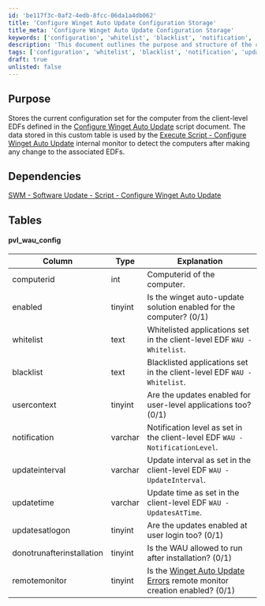 ```yaml
---
id: 'be117f3c-0af2-4edb-8fcc-06da1a4db062'
title: 'Configure Winget Auto Update Configuration Storage'
title_meta: 'Configure Winget Auto Update Configuration Storage'
keywords: ['configuration', 'whitelist', 'blacklist', 'notification', 'updateinterval', 'updatetime', 'windows']
description: 'This document outlines the purpose and structure of the custom table used for storing the configuration settings related to the Winget Auto Update feature. It details the dependencies, the table structure, and the significance of each column in managing the auto-update settings for client computers.'
tags: ['configuration', 'whitelist', 'blacklist', 'notification', 'updateinterval', 'windows']
draft: true
unlisted: false
---
```

## Purpose

Stores the current configuration set for the computer from the client-level EDFs defined in the [Configure Winget Auto Update](https://proval.itglue.com/DOC-5078775-17973896) script document. The data stored in this custom table is used by the [Execute Script - Configure Winget Auto Update](https://proval.itglue.com/DOC-5078775-17973898) internal monitor to detect the computers after making any change to the associated EDFs.

## Dependencies

[SWM - Software Update - Script - Configure Winget Auto Update](https://proval.itglue.com/DOC-5078775-17973896)

## Tables

#### pvl_wau_config

| Column                   | Type      | Explanation                                                                                           |
|-------------------------|-----------|-------------------------------------------------------------------------------------------------------|
| computerid              | int       | Computerid of the computer.                                                                           |
| enabled                 | tinyint   | Is the winget auto-update solution enabled for the computer? (0/1)                                   |
| whitelist                | text      | Whitelisted applications set in the client-level EDF `WAU - Whitelist`.                              |
| blacklist                | text      | Blacklisted applications set in the client-level EDF `WAU - Whitelist`.                              |
| usercontext              | tinyint   | Are the updates enabled for user-level applications too? (0/1)                                       |
| notification             | varchar   | Notification level as set in the client-level EDF `WAU - NotificationLevel`.                         |
| updateinterval           | varchar   | Update interval as set in the client-level EDF `WAU - UpdateInterval`.                               |
| updatetime               | varchar   | Update time as set in the client-level EDF `WAU - UpdatesAtTime`.                                   |
| updatesatlogon          | tinyint   | Are the updates enabled at user login too? (0/1)                                                    |
| donotrunafterinstallation| tinyint   | Is the WAU allowed to run after installation? (0/1)                                                 |
| remotemonitor           | tinyint   | Is the [Winget Auto Update Errors](https://proval.itglue.com/DOC-5078775-17973900) remote monitor creation enabled? (0/1) |













